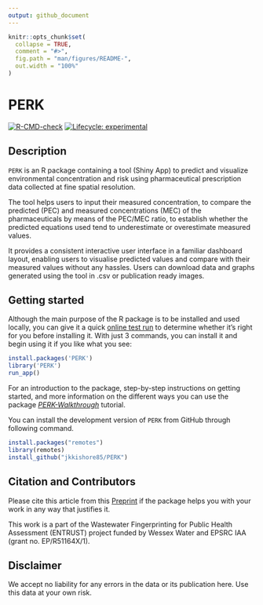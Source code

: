 ```yaml
---
output: github_document
---
```


<!-- README.md is generated from README.Rmd. Please edit that file -->

```r
knitr::opts_chunk$set(
  collapse = TRUE,
  comment = "#>",
  fig.path = "man/figures/README-",
  out.width = "100%"
)
```

# PERK
<!-- badges: start -->
[![R-CMD-check](https://github.com/jkkishore85/PERK/actions/workflows/R-CMD-check.yaml/badge.svg)](https://github.com/jkkishore85/PERK/actions/workflows/R-CMD-check.yaml)
[![Lifecycle: experimental](https://img.shields.io/badge/lifecycle-experimental-orange.svg)](https://lifecycle.r-lib.org/articles/stages.html#experimental)
<!-- badges: end -->

## Description
`PERK` is an R package containing a tool (Shiny App) to predict and visualize environmental concentration and risk using pharmaceutical prescription data collected at fine spatial resolution.

The tool helps users to input their measured concentration, to compare the predicted (PEC) and measured concentrations (MEC) of the pharmaceuticals by means of the PEC/MEC ratio, to establish whether the predicted equations used tend to underestimate or overestimate measured values.

It provides a consistent interactive user interface in a familiar dashboard layout, enabling users to visualise predicted values and compare with their measured values without any hassles. Users can download data and graphs generated using the tool in .csv or publication ready images.

## Getting started
Although the main purpose of the R package is to be installed and used locally, you can give it a quick [online test run](http://51.141.234.162/shiny/DemoPERK/) to determine whether it's right for you before installing it. With just 3 commands, you can install it and begin using it if you like what you see:
```r
install.packages('PERK')
library('PERK')
run_app()
```
For an introduction to the package, step-by-step instructions on getting
started, and more information on the different ways you can use the package [*PERK-Walkthrough*](https://jkkishore85.github.io/PERK/articles/PERK-Walkthrough.html) tutorial.

You can install the development version of `PERK` from GitHub through following command.
``` r
install.packages("remotes")
library(remotes)
install_github("jkkishore85/PERK")
```

## Citation and Contributors
Please cite this article from this [Preprint](https://papers.ssrn.com/sol3/papers.cfm?abstract_id=4306129) if the package helps you with your work in any way that justifies it.

This work is a part of the Wastewater Fingerprinting for Public Health Assessment (ENTRUST) project funded by Wessex Water and EPSRC IAA (grant no. EP/R51164X/1).

## Disclaimer
We accept no liability for any errors in the data or its publication here. Use this data at your own risk.
